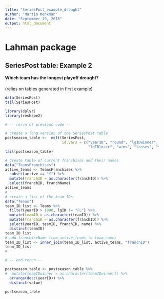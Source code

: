 ```yaml
---
title: "SeriesPost_example_drought"
author: "Martin Monkman"
date: "September 19, 2015"
output: html_document
---
```


# Lahman package

## SeriesPost table: Example 2


#### Which team has the longest playoff drought?

(relies on tables generated in first example)


```r

data(SeriesPost)
tail(SeriesPost)

library(dplyr)
library(reshape2)

# -- rerun of previous code --

# create a long version of the SeriesPost table
postseason_table <-  melt(SeriesPost,
                          id.vars = c("yearID", "round", "lgIDwinner",
                                      "lgIDloser", "wins", "losses", "ties")) 
tail(postseason_table)

# Create table of current franchises and their names
data("TeamsFranchises")
active_teams <- TeamsFranchises %>% 
  subset(active == "Y") %>%
  mutate(franchID = as.character(franchID)) %>%
  select(franchID, franchName)
active_teams
#
# create a list of the team IDs
data("Teams")
team_ID_list <- Teams %>%
  filter(yearID > 1900, lgID != "FL") %>%
  mutate(teamID = as.character(teamID)) %>%
  mutate(franchID = as.character(franchID)) %>%
  select(yearID, teamID, franchID, name) %>%
  distinct(teamID) 
team_ID_list
# add franchiseName from active_teams to team_names
team_ID_list <- inner_join(team_ID_list, active_teams, "franchID")
team_ID_list
#

# -- end rerun --

postseason_table <- postseason_table %>%
#  mutate(teamIDwinner = as.character(teamIDwinner)) %>%
  arrange(desc(yearID)) %>%
  distinct(value)

postseason_table




```




